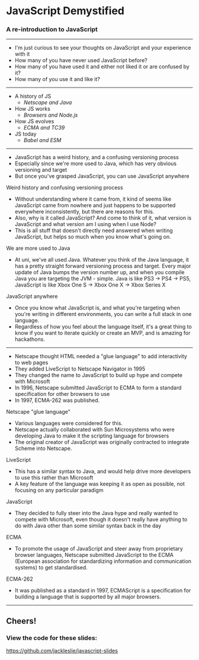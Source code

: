

<Head>
  <title>JavaScript Demystified</title>
</Head>

# JavaScript Demystified

### A re-introduction to JavaScript

---

<Layout title="Who are you?" />

<Notes>

- I'm just curious to see your thoughts on JavaScript and your experience with it
- How many of you have never used JavaScript before?
- How many of you have used it and either not liked it or are confused by it?
- How many of you use it and like it?

</Notes>

---

<Layout title="In this talk">

- A history of JS
  - _Netscape and Java_
- How JS works
  - _Browsers and Node.js_
- How JS evolves
  - _ECMA and TC39_
- JS today
  - _Babel and ESM_

</Layout>

---

<Layout title="Why?">

- JavaScript has a weird history, and a confusing versioning process
- Especially since we're more used to Java, which has very obvious versioning and target
- But once you've grasped JavaScript, you can use JavaScript anywhere

</Layout>

<Notes>

Weird history and confusing versioning process
- Without understanding where it came from, it kind of seems like JavaScript came from nowhere and just happens
to be supported everywhere inconsistently, but there are reasons for this.
- Also, why is it called JavaScript? And come to think of it, what version is JavaScript and what version am I using
when I use Node?
- This is all stuff that doesn't directly need answered when writing JavaScript, but helps so much when you
know what's going on.

We are more used to Java
- At uni, we've all used Java. Whatever you think of the Java language, it has a pretty straight forward versioning process and target.
Every major update of Java bumps the version number up, and when you compile Java you are targeting the JVM - simple. Java is like PS3 -> PS4 -> PS5,
JavaScript is like Xbox One S -> Xbox One X -> Xbox Series X

JavaScript anywhere
- Once you know what JavaScript is, and what you're targeting when you're writing in different environments, you can
write a full stack in one language.
- Regardless of how you feel about the language itself, it's a great thing to know if you want to iterate quickly or create an MVP,
and is amazing for hackathons.

</Notes>

---

<Layout title="A history of JS">

- Netscape thought HTML needed a "glue language" to add interactivity to web pages
- They added LiveScript to Netscape Navigator in 1995
- They changed the name to JavaScript to build up hype and compete with Microsoft
- In 1996, Netscape submitted JavaScript to ECMA to form a standard specification for other browsers to use
- In 1997, ECMA-262 was published.

</Layout>

<Notes>

Netscape "glue language"
- Various languages were considered for this. 
- Netscape actually collaborated with Sun Microsystems who were developing Java
to make it the scripting language for browsers
- The original creator of JavaScript was originally contracted to
integrate Scheme into Netscape.

LiveScript
- This has a similar syntax to Java, and would help drive more developers to use this rather than Microsoft
- A key feature of the language was keeping it as open as possible, not focusing on any particular paradigm

JavaScript
- They decided to fully steer into the Java hype and really wanted to compete with Microsoft, even though
it doesn't really have anything to do with Java other than some similar syntax back in the day

ECMA
- To promote the usage of JavaScript and steer away from proprietary browser languages, Netscape submitted JavaScript
to the ECMA (European association for standardizing information and communication systems) to get standardised.

ECMA-262
- It was published as a standard in 1997, ECMAScript is a specification for building a language that is supported by
all major browsers.


</Notes>

---

## Cheers!

### View the code for these slides:

<https://github.com/jackleslie/javascript-slides>
